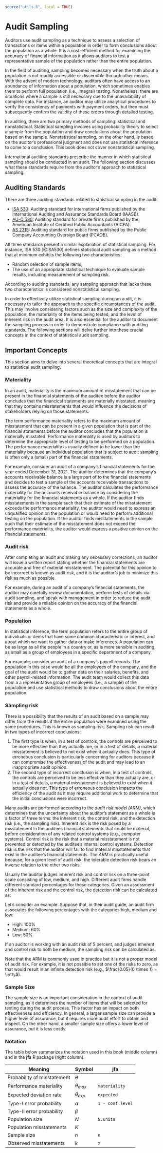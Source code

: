 ```r
source("utils.R", local = TRUE)
```

# Audit Sampling {#chap-foundations}

Auditors use audit sampling as a technique to assess a selection of transactions or items within a population in order to form conclusions about the population as a whole. It is a cost-efficient method for examining the accuracy of financial information as it allows auditors to test a representative sample of the population rather than the entire population.

In the field of auditing, sampling becomes necessary when the truth about a population is not readily accessible or discernible through other means. With the advent of modern technology, auditors often have access to an abundance of information about a population, which sometimes enables them to perform full population (i.e., integral) testing. Nonetheless, there are situations where a sample is still necessary due to the unavailability of complete data. For instance, an auditor may utilize analytical procedures to verify the consistency of payments with payment orders, but then must subsequently confirm the validity of these orders through detailed testing.

In auditing, there are two primary methods of sampling: statistical and nonstatistical. Statistical sampling involves using probability theory to select a sample from the population and draw conclusions about the population based on the sample. Nonstatistical sampling, on the other hand, is based on the auditor's professional judgment and does not use statistical inference to come to a conclusion. This book does not cover nonstatistical sampling.

International auditing standards prescribe the manner in which statistical sampling should be conducted in an audit. The following section discusses what these standards require from the auditor's approach to statistical sampling.

## Auditing Standards

There are three auditing standards related to staistical sampling in the audit:

- [ISA 530](https://www.ifac.org/system/files/downloads/a027-2010-iaasb-handbook-isa-530.pdf): Auditing standard for international firms published by the International Auditing and Assurance Standards Board (IAASB).
- [AU-C 530](https://www.aicpa.org/content/dam/aicpa/research/standards/auditattest/downloadabledocuments/au-c-00530.pdf): Auditing standard for private firms published by the American Institute of Certified Public Accountants (AICPA).
- [AS 2315](https://pcaobus.org/oversight/standards/auditing-standards/details/AS2315): Auditing standard for public firms published by the Public Company Accounting Oversign Board (PCAOB).

All three standards present a similar explanation of statistical sampling. For instance, ISA 530 [@ISA530] defines statistical audit sampling as a method that at minimum exhibits the following two characteristics:

- Random selection of sample items,
- The use of an appropriate statistical technique to evaluate sample results,
  including measurement of sampling risk.

According to auditing standards, any sampling approach that lacks these two characteristics is considered nonstatistical sampling.

In order to effectively utilize statistical sampling during an audit, it is necessary to tailor the approach to the specific circumstances of the audit. This may involve considering factors such as the size and complexity of the population, the materiality of the items being tested, and the level of inherent risk in the audit area. It is also essential for the auditor to document the sampling process in order to demonstrate compliance with auditing standards. The following sections will delve further into these crucial concepts in the context of statistical audit sampling.

## Important Concepts

This section aims to delve into several theoretical concepts that are integral to statistical audit sampling.

### Materiality

In an audit, materiality is the maximum amount of misstatement that can be present in the financial statements of the auditee before the auditor concludes that the financical statements are materially misstated, meaning that they contains misstatements that would influence the decisions of stakeholders relying on those statements.

The term performance materiality refers to the maximum amount of misstatement that can be present in a given population that is part of the financial statements before the auditor concludes that the population is materially misstated. Performance materiality is used by auditors to determine the appropriate level of testing to be performed on a population. The performance materiality is usually defined to be lower than the materiality because an individual population that is subject to audit sampling is often only a (small) part of the financial statements.

For example, consider an audit of a company's financial statements for the year ended December 31, 2021. The auditor determines that the company's accounts receivable balance is a large part of to the financial statements and decides to test a sample of the accounts receivable transactions to assess the accuracy of the balance. The auditor calculates the performance materiality for the accounts receivable balance by considering the materiality for the financial statements as a whole. If the auditor finds misstatements in the sample such that their estimate of the misstatement exceeds the performance materiality, the auditor would need to express an unqualified opinion on the population or would need to perform additional testing on the population. If the auditor finds misstatements in the sample such that their estimate of the misstatement does not exceed the performance materiality, the auditor would express a positive opinion on the financial statements.

### Audit risk

After completing an audit and making any necessary corrections, an auditor will issue a written report stating whether the financial statements are accurate and free of material misstatement. The potential for this opinion to be incorrect is known as audit risk, and it is the auditor's job to minimize this risk as much as possible.

For example, during an audit of a company's financial statements, the auditor may carefully review documentation, perform tests of details via audit sampling, and speak with management in order to reduce the audit risk and provide a reliable opinion on the accuracy of the financial statements as a whole.

### Population

In statistical inference, the term population refers to the entire group of individuals or items that have some common characteristic or interest, and about which we want to gather data or make inferences. A population can be as large as all the people in a country or, as is more sensible in auditing, as small as a group of employees in a specific department of a company.

For example, consider an audit of a company's payroll records. The population in this case would be all the employees of the company, and the goal of the audit would be to gather data on their salaries, benefits, and other payroll-related information. The audit team would collect this data from a a representative group of employees (i.e., a sample) of the population and use statistical methods to draw conclusions about the entire population.

### Sampling risk

There is a possibility that the results of an audit based on a sample may differ from the results if the entire population were examined using the same procedures. This is known as sampling risk. Sampling risk can result in two types of incorrect conclusions:

1. The first type is when, in a test of controls, the controls are perceived to be more effective than they actually are, or in a test of details, a material misstatement is believed to not exist when it actually does. This type of erroneous conclusion is particularly concerning for auditors because it can compromise the effectiveness of the audit and may lead to an inappropriate audit opinion.
2. The second type of incorrect conclusion is when, in a test of controls, the controls are perceived to be less effective than they actually are, or in a test of details, a material misstatement is believed to exist when it actually does not. This type of erroneous conclusion impacts the efficiency of the audit as it may require additional work to determine that the initial conclusions were incorrect.

Many audits are performed according to the *audit risk model (ARM)*, which determines that the uncertainty about the auditor's statement as a whole is a factor of three terms: the inherent risk, the control risk, and the detection risk (i.e., the sampling risk). Inherent risk is the risk posed by a misstatement in the auditees financial statements that could be material, before consideration of any related control systems (e.g., computer systems). Control risk is the risk that a material misstatement is not prevented or detected by the auditee's internal control systems. Detection risk is the risk that the auditor will fail to find material misstatements that exist in the auditee's financial statements. The *ARM* is practically useful because, for a given level of audit risk, the tolerable detection risk bears an inverse relation to the other two risks.

\begin{equation}
  \text{Audit risk} = \text{Inherent risk} \times \text{Control risk} \times \text{Detection risk}
\end{equation}

Usually the auditor judges inherent risk and control risk on a three-point scale consisting of low, medium, and high. Different audit firms handle different standard percentages for these categories. Given an assessment of the inherent risk and the control risk, the detection risk can be calculated as:

\begin{equation}
  \text{Detection risk} = \frac{\text{Audit risk}}{\text{Inherent risk} \times \text{Control risk}}
\end{equation}

Let's consider an example. Suppose that, in their audit guide, an audit firm associates the following percentages with the categories high, medium and low:

- High: 100%
- Medium: 60%
- Low: 50%

If an auditor is working with an audit risk of 5 percent, and judges inherent and control risk to both be medium, the sampling risk can be calculated as:

\begin{equation}
  \frac{0.05}{0.6 \times 0.6} = 0.139
\end{equation}

Note that the ARM is commonly used in practice but it is not a proper model of audit risk. For example, it is not possible to set one of the risks to zero, as that would result in an infinite detection risk (e.g., $\frac{0.05}{0 \times 1} = \infty$).

### Sample Size

The sample size is an important consideration in the context of audit sampling, as it determines the number of items that will be selected for testing during the audit process. This factor has an impact on both effectiveness and efficiency. In general, a larger sample size can provide a higher level of assurance, but it requires more audit effort to obtain and inspect. On the other hand, a smaller sample size offers a lower level of assurance, but it is less costly.

### Notation

The table below summarizes the notation used in this book (middle column) and in the **jfa** R package (right column).

| Meaning                     | Symbol         | **jfa**          |
|-----------------------------|----------------|------------------|
| Probability of misstatement | $\theta$       |                  |
| Performance materiality     | $\theta_{max}$ | `materiality`    |
| Expected deviation rate     | $\theta_{exp}$ | `expected`       |
| Type-I error probability    | $\alpha$       | `1 - conf.level` |
| Type-II error probability   | $\beta$        |                  |
| Population size             | $N$            | `N.units`        |
| Population misstatements    | $K$            |                  |
| Sample size                 | $n$            | `n`              |
| Observed misstatements      | $k$            | `x`              |
